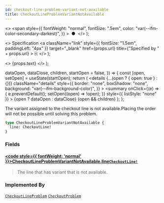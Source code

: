 ```yaml
---
id: checkout-line-problem-variant-not-available
title: CheckoutLineProblemVariantNotAvailable
---
```


  <>
    <span
      style={{
        fontWeight: "normal",
        fontSize: ".5em",
        color: "var(--ifm-color-secondary-darkest)",
      }}
    >
      &nbsp;●&nbsp;
    </span>
  </>
);

  <>
    Specification
    <a
      className="link"
      style={{ fontSize: "1.5em", paddingLeft: "4px" }}
      target="\_blank"
      href={props.url}
      title={"Specified by " + props.url}
    >
      ⎘
    </a>
  </>
);

  <>
    <span className={props.class}>{props.text}</span>
  </>
);


  dataOpen,
  dataClose,
  children,
  startOpen = false,
}) => {
  const [open, setOpen] = useState(startOpen);
  return (
    <details
      {...(open ? { open: true } : {})}
      className="details"
      style={{
        border: "none",
        boxShadow: "none",
        background: "var(--ifm-background-color)",
      }}
    >
      <summary
        onClick={(e) => {
          e.preventDefault();
          setOpen((open) => !open);
        }}
        style={{ listStyle: "none" }}
      >
        {open ? dataOpen : dataClose}
      </summary>
      {open && children}
    </details>
  );
};

The variant assigned to the checkout line is not available.Placing the order will not be possible until solving this problem.

<Badge
  text="Added in Saleor 3.15"
  class="badge badge--secondary margin-bottom--sm"
/>

<FeaturePreview />

```graphql
type CheckoutLineProblemVariantNotAvailable {
  line: CheckoutLine!
}
```

### Fields

#### [<code style={{ fontWeight: 'normal' }}>CheckoutLineProblemVariantNotAvailable.<b>line</b></code>](#)<Bullet />[`CheckoutLine!`](../../../api-reference/checkout/objects/checkout-line) <Badge class="badge badge--secondary" text="non-null"/> <Badge class="badge badge--secondary" text="object"/> <Badge class="badge badge--secondary" text="checkout"/>

> The line that has variant that is not available.

### Implemented By

[`CheckoutLineProblem`](../../../api-reference/miscellaneous/unions/checkout-line-problem) <Badge class="badge badge--secondary" text="union"/><Bullet />[`CheckoutProblem`](../../../api-reference/miscellaneous/unions/checkout-problem) <Badge class="badge badge--secondary" text="union"/>

